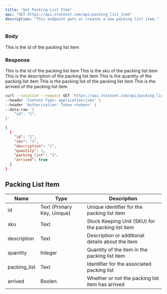 ```yaml
---
title: "Get Packing List Item"
api: "GET https://api.stateset.com/api/packing_list_item"
description: "This endpoint gets or creates a new packing list item."
---
```


### Body

<ParamField body="id" type="string">
  This is the id of the packing list item
</ParamField>

### Response

<ResponseField name="id" type="string">
  This is the id of the packing list item
</ResponseField>

<ResponseField name="sku" type="string">
  This is the sku of the packing list item
</ResponseField>

<ResponseField name="description" type="string">
  This is the description of the packing list item
</ResponseField>

<ResponseField name="quantity" type="integer">
  This is the quantity of the packing list item
</ResponseField>

<ResponseField name="packing_list" type="string">
  This is the packing list of the packing list item
</ResponseField>

<ResponseField name="arrived" type="boolean">
  This is the arrived of the packing list item
</ResponseField>


<RequestExample>

```bash cURL
curl --location --request GET 'https://api.stateset.com/api/packing_list_item' \
--header 'Content-Type: application/json' \
--header 'Authorization: Token <token>' \
--data-raw '{
    "id": "1",
}'
```

</RequestExample>

<ResponseExample>

```json Response
{
  {
    "id": "1",
    "sku": "1",
    "description": "1",
    "quantity": 1,
    "packing_list": "1",
    "arrived": true
  }
}
```

</ResponseExample>

## Packing List Item

| Name          | Type                       | Description                                        |
| ------------- | -------------------------- | -------------------------------------------------- |
| id            | Text (Primary Key, Unique) | Unique identifier for the packing list item        |
| sku           | Text                       | Stock Keeping Unit (SKU) for the packing list item |
| description   | Text                       | Description or additional details about the item   |
| quantity      | Integer                    | Quantity of the item in the packing list item      |
| packing\_list | Text                       | Identifier for the associated packing list         |
| arrived       | Boolen                     | Whether or not the packing list item has arrived   |
